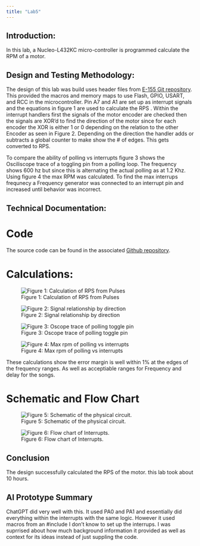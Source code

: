 ```yaml
---
title: "Lab5"
---
```


## Introduction:
In this lab, a Nucleo-L432KC micro-controller is programmed calculate the RPM of a motor. 

## Design and Testing Methodology:
The design of this lab was build uses header files from  [E-155 Git repository](https://github.com/HMC-E155/tutorial-interrupts/tree/solution). This provided the macros and memory maps to use Flash, GPIO, USART, and RCC in the microcontroller. Pin A7 and A1 are set up as interrupt signals and the equations in figure 1 are used to calculate the RPS . Within the interrupt handlers first the signals of the motor encoder are checked then the signals are XOR'd to find the direction of the motor since for each encoder the XOR is either 1 or 0 depending on the relation to the other Encoder as seen in Figure 2. Depending on the direction the handler adds or subtracts a global counter to make show the # of edges. This gets converted to RPS. 


To compare the ability of polling vs interrupts figure 3 shows the Osciliscope trace of a toggling pin from a polling loop. The frequency shows 600 hz but since this is alternating the actual polling as at 1.2 Khz. Using figure 4 the max RPM was calculated. To find the max interrups frequnecy a Frequency generator was connected to an interrupt pin and increased until behavior was incorrect. 

## Technical Documentation:
# Code
The source code can be found in the associated [Github repository](https://github.com/Noah-Fotenos/E155/lab5).

# Calculations:

![Figure 1: Calculation of RPS from Pulses](images/formula.jpeg)

![Figure 2: Signal relationship by direction](images/fig2waves.jpeg)

![Figure 3: Oscope trace of polling toggle pin](images/pollingwaves.jpg)

![Figure 4: Max rpm of polling vs interrupts](images/pollingvsint.jpeg)


These calculations show the error margin is well within 1% at the edges of the frequency ranges. As well as acceptiable ranges for Frequency and delay for the songs. 

# Schematic and Flow Chart
![Figure 5: Schematic of the physical circuit.](images/Schematic.jpeg)

![Figure 6: Flow chart of Interrupts.](images/flowchart.jpeg)

## Conclusion

The design successfully calculated the RPS of the motor. this lab took about 10 hours.

## AI Prototype Summary

ChatGPT did very well with this. It used PA0 and PA1 and essentially did everything within the interrupts with the same logic. However it used macros from an #include I don't know to set up the interrups. I was suprrised about how much background information it provided as well as context for its ideas instead of just suppling the code. 